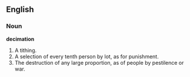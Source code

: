 ==English==

===Noun===

'''decimation'''

#A tithing.
#A selection of every tenth person by lot, as for punishment.
#The destruction of any large proportion, as of people by pestilence or war.